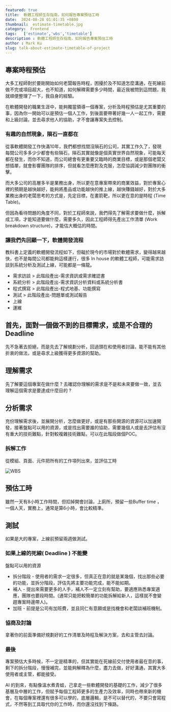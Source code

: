 ```yaml
---
featured: true
title:  軟體工程師生存指南，如何報告專案預估工時
date:  2024-08-28 01:01:35 +0800
thumbnail:  estimate-timetable.jpg
category:  Frontend
tags:   ['estimate','wbs','timetable']
description : 軟體工程師生存指南，如何報告專案預估工時
author : Mark Ku
slug: talk-about-estimate-timetable-of-project
---
```

## 專案時程預估
大多工程師對於要剛開始如何老闆報告時程，困擾於及不知道怎麼溝通，在死線前做不完或項目超大，也不知道，如何解釋需要多少時間，最近我被問到這問題，我就順便整理了一下，我自身的經驗。  

在軟體開發的職業生涯中，能夠獨當領導一個專案，分析及時程預估是尤其重要的事，因為你一開始可以是預估一個人工作，到後面要帶著好幾一人一起工作，需要和上級討論，並去尋求他人的協助，才不會讓專案失去控制。

### 有趣的自然現象，隕石一直都在
從事軟體開發工作快滿10年，我們都想找間沒隕石的公司，其實工作久了，發現每間公司多多少少都會有些隕石，隕石其實就像是個真實世界自然現象，可能每天都在發生，而你不知道，而公司總會有更重要又臨時的商業目標，或是那個老闆又想插單，就會影響團隊的排序，但就看怎麼應對及克服，怎麼協調減少對團隊的衝擊。  

而大多公司的高層多半是業務出身，所以更在意專案帶來的商業效益，對於專案心裡的預期是越快越好，能夠將產品或功能越快的推上線，越快賺錢越好，對於大多業務出身的老闆思考的方式是，先定目標，在畫箭靶，所以更在意的是時程 (Time Table)。  

但因為看待問題的角度不同，對於工程師來說，我們得先了解需求要做什麼，拆解成工項，才能知道要做什麼，需要多久，因此工程師得先產出工作清單 (Work breakdown structure)，才能估大概估的時間。  

### 讓我們先回顧一下，軟體開發流程
教科書上定義的軟體開發流程如下，但礙於現今的市場對於軟體需求，變得越來越快，也不是每間公司都能夠這樣運行，很多 In house 的軟體工程師，可能需求訪談到系統分析及測試上線，可能都是一條龍。

* 需求訪談 > 此階段產出-需求資訊或需求確認書  
* 系統分析 > 此階段產出-需求資訊分析資料或系統分析書  
* 程式撰寫 > 此階段產出-程式地基、功能撰寫
* 測試 > 此階段產出-問題單或測試報告
* 上線
* 運維

## 首先，面對一個做不到的目標需求，或是不合理的 Deadline
先不急著去拒絕，而是先去了解規劃分析，回過頭在和使用者討論，能不能有其他折衷的做法，或是尋求上級獲得更多資源的幫助。

## 理解需求
先了解要這個專案在做什麼 ? 去確認你理解的需求是不是和未來要做一致，並去理解這個需求是要達成什麼目的 ?   

## 分析需求
充份理解需求後，並展開分析，怎麼做更好，或是有那些開源的資源可以加速開發，接著盤點可以用的資源，或是找出需要誰的協助，需要幾個人或是去評估有沒有重大的技術難點，針對較複雜技術難點，可以在此階段做個POC。

### 拆解工作
從模組、頁面、元件把所有的工作項列出來，並評估工時

![WBS](WBS.png)

## 預估工時
雖然一天有8小時工作時間，但扣掉開會討論，上廁所，預留一些Buffer time ，一個人天，實務上，通常是算6小時，會比較精準。

## 測試
如果是大的專案，上線前預留兩週做測試。

### 如果上線的死線( Deadline ) 不能變
盤點可以用的資源
* 拆分階段 - 使用者的需求一定很多，但真正在意的就是某幾個，找出那些必要的功能，並拆分階段，評估先將主要功能完成，能不能如期。
* 補人 - 提出來需要更多的人手，補人不一定立刻有幫助，要適應熟悉專案適應，團隊也要段時間。(通常只能把較簡單的功能拆解給新人，這樣就不會變趕專案時邊帶人)。
* 加班 - 前提是公司有加班費，並且同仁有意願或是找機會和老闆談補班機制。

### 協商及討論
拿著你的前面準備好規劃好的工作清單及時程及解決方案，去和主管去討論。

### 最後
專案預估大多時候，不一定是精準的，但其實能在死線前交付使用者最在意的事，剩下的拆分階段，慢慢補完，並能夠解釋為什麼，盡力去做，好好溝通，其實大多使用者或主管，都能接受。

AI 的到來，有點像溫水煮青蛙，己拿走一些軟體開發的基礎的工作，減少了很多基層及中層的工作，但賦予每個工程師更多的生產力及效率，同時也帶來新的機會，在每個專案裡還有很多可以學的，底層邏輯，是不可以替代的，不要只會寫程式，不然等到工具取代你的工作時，而你還沒找到下條路。      
